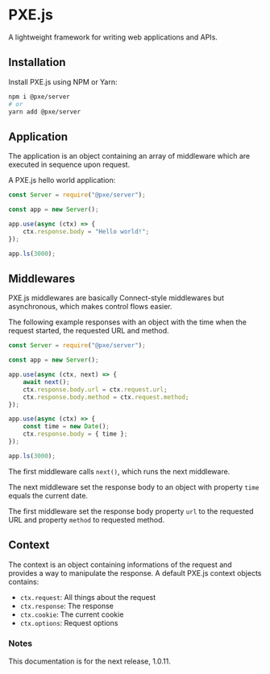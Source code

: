 # PXE.js

A lightweight framework for writing web applications and APIs.

## Installation

Install PXE.js using NPM or Yarn:

```bash
npm i @pxe/server
# or
yarn add @pxe/server
```

## Application

The application is an object containing an array of middleware which are executed in sequence upon request.

A PXE.js hello world application:

```typescript
const Server = require("@pxe/server");

const app = new Server();

app.use(async (ctx) => {
    ctx.response.body = "Hello world!";
});

app.ls(3000);
```

## Middlewares

PXE.js middlewares are basically Connect-style middlewares but asynchronous, which makes control flows easier.

The following example responses with an object with the time when the request started, the requested URL and method.

```typescript
const Server = require("@pxe/server");

const app = new Server();

app.use(async (ctx, next) => {
    await next();
    ctx.response.body.url = ctx.request.url;
    ctx.response.body.method = ctx.request.method;
});

app.use(async (ctx) => {
    const time = new Date();
    ctx.response.body = { time };
});

app.ls(3000);
```

The first middleware calls `next()`, which runs the next middleware.

The next middleware set the response body to an object with property `time` equals the current date.

The first middleware set the response body property `url` to the requested URL and property `method` to requested method.

## Context 
The context is an object containing informations of the request and provides a way to manipulate the response.
A default PXE.js context objects contains:

- `ctx.request`: All things about the request
- `ctx.response`: The response
- `ctx.cookie`: The current cookie
- `ctx.options`: Request options

### Notes
This documentation is for the next release, 1.0.11.